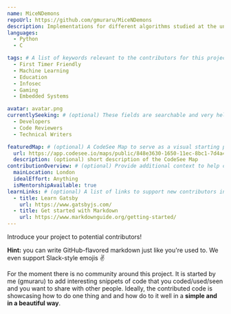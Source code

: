 ```yaml
---
name: MiceNDemons
repoUrl: https://github.com/gmuraru/MiceNDemons
description: Implementations for different algorithms studied at the university or that you find interesting. Also, a place for quizzes.
languages:
  - Python
  - C

tags: # A list of keywords relevant to the contributors for this project
  - First Timer Friendly
  - Machine Learning
  - Education
  - Infosec
  - Gaming
  - Embedded Systems

avatar: avatar.png
currentlySeeking: # (optional) These fields are searchable and very helpful for contributors to match well with your project
  - Developers
  - Code Reviewers
  - Technical Writers

featuredMap: # (optional) A CodeSee Map to serve as a visual starting point for contributors
  url: https://app.codesee.io/maps/public/848e3630-1650-11ec-8bc1-7d4a4822cc27
  description: (optional) short description of the CodeSee Map
contributionOverview: # (optional) Provide additional context to help contributors match well with your project
  mainLocation: London
  idealEffort: Anything
  isMentorshipAvailable: true
learnLinks: # (optional) A list of links to support new contributors in learning about your project and tech stack and culture / community
  - title: Learn Gatsby
    url: https://www.gatsbyjs.com/
  - title: Get started with Markdown
    url: https://www.markdownguide.org/getting-started/
---
```


<!-- Divide your content into sections using our handy shortcodes. Each section is optional -->

<Overview>

Introduce your project to potential contributors!

**Hint:** you can write GitHub-flavored markdown just like you're used to. We even support Slack-style emojis :v:

</Overview>

<Contributing>

For the moment there is no community around this project.
It is started by me (gmuraru) to add interesting snippets of code that you coded/used/seen and you want to share with other people.
Ideally, the contributed code is showcasing how to do one thing and and how do to it well in a **simple and in a beautiful way**.

</Contributing>
